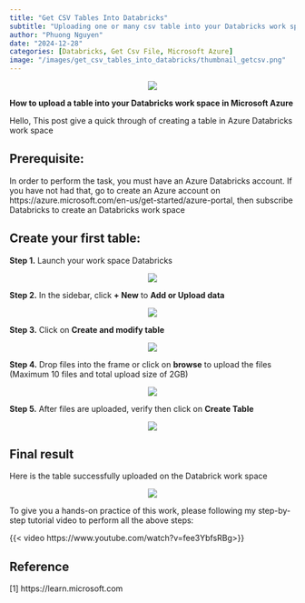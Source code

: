 ```yaml
---
title: "Get CSV Tables Into Databricks"
subtitle: "Uploading one or many csv table into your Databricks work space"
author: "Phuong Nguyen"
date: "2024-12-28"
categories: [Databricks, Get Csv File, Microsoft Azure]
image: "/images/get_csv_tables_into_databricks/thumbnail_getcsv.png" 
---
```

<center><img src="/images/get_csv_tables_into_databricks/introcsv.webp"></center>

**How to upload a table into your Databricks work space in Microsoft Azure**

Hello,
This post give a quick through of creating a table in Azure Databricks work space

## Prerequisite: 

In order to perform the task, you must have an Azure Databricks account. 
If you have not had that, go to create an Azure account on https://azure.microsoft.com/en-us/get-started/azure-portal, then subscribe Databricks to create an Databricks work space

## Create your first table:

**Step 1.** Launch your work space Databricks

<center><img src="/images/get_csv_tables_into_databricks/Step 1.png"></center>

**Step 2.** In the sidebar, click **+ New**  to **Add or Upload data**

<center><img src="/images/get_csv_tables_into_databricks/Step 2.png"></center>

**Step 3.** Click on **Create and modify table** 

<center><img src="/images/get_csv_tables_into_databricks/Step 3.png"></center>

**Step 4.** Drop files into the frame or click on **browse** to upload the files (Maximum 10 files and total upload size of 2GB)

<center><img src="/images/get_csv_tables_into_databricks/Step 4.png"></center>

**Step 5.** After files are uploaded, verify then click on **Create Table**

<center><img src="/images/get_csv_tables_into_databricks/Step 5.png"></center>

## Final result

Here is the table successfully uploaded on the Databrick work space

<center><img src="/images/get_csv_tables_into_databricks/Step 6.png"></center>

To give you a hands-on practice of this work, please following my step-by-step tutorial video to perform all the above steps:

{{< video https://www.youtube.com/watch?v=fee3YbfsRBg>}}

## Reference

[1] https://learn.microsoft.com

